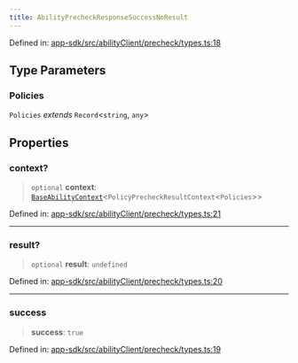```yaml
---
title: AbilityPrecheckResponseSuccessNoResult
---
```


Defined in: [app-sdk/src/abilityClient/precheck/types.ts:18](https://github.com/LIT-Protocol/Vincent/blob/4f61b0b06d818c2273457b0cc8a4e68ed21a72ed/packages/libs/app-sdk/src/abilityClient/precheck/types.ts#L18)

## Type Parameters

### Policies

`Policies` *extends* `Record`\<`string`, `any`\>

## Properties

### context?

> `optional` **context**: [`BaseAbilityContext`](./BaseAbilityContext)\<`PolicyPrecheckResultContext`\<`Policies`\>\>

Defined in: [app-sdk/src/abilityClient/precheck/types.ts:21](https://github.com/LIT-Protocol/Vincent/blob/4f61b0b06d818c2273457b0cc8a4e68ed21a72ed/packages/libs/app-sdk/src/abilityClient/precheck/types.ts#L21)

***

### result?

> `optional` **result**: `undefined`

Defined in: [app-sdk/src/abilityClient/precheck/types.ts:20](https://github.com/LIT-Protocol/Vincent/blob/4f61b0b06d818c2273457b0cc8a4e68ed21a72ed/packages/libs/app-sdk/src/abilityClient/precheck/types.ts#L20)

***

### success

> **success**: `true`

Defined in: [app-sdk/src/abilityClient/precheck/types.ts:19](https://github.com/LIT-Protocol/Vincent/blob/4f61b0b06d818c2273457b0cc8a4e68ed21a72ed/packages/libs/app-sdk/src/abilityClient/precheck/types.ts#L19)
